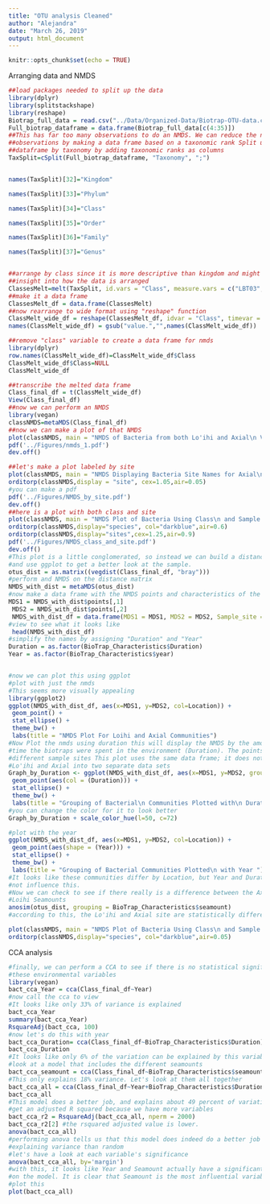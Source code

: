 ```yaml
---
title: "OTU analysis Cleaned"
author: "Alejandra"
date: "March 26, 2019"
output: html_document
---
```


```r
knitr::opts_chunk$set(echo = TRUE)
```
Arranging data and NMDS
```r
##load packages needed to split up the data
library(dplyr)
library(splitstackshape)
library(reshape)
Biotrap_full_data = read.csv("../Data/Organized-Data/Biotrap-OTU-data.csv")
Full_biotrap_dataframe = data.frame(Biotrap_full_data[c(4:35)])
##This has far too many observations to do an NMDS. We can reduce the number of
##observations by making a data frame based on a taxonomic rank Split up the
##dataframe by taxonomy by adding taxonomic ranks as columns
TaxSplit=cSplit(Full_biotrap_dataframe, "Taxonomy", ";")


names(TaxSplit)[32]="Kingdom"

names(TaxSplit)[33]="Phylum"

names(TaxSplit)[34]="Class"

names(TaxSplit)[35]="Order"

names(TaxSplit)[36]="Family"

names(TaxSplit)[37]="Genus"


##arrange by class since it is more descriptive than kingdom and might give
##insight into how the data is arranged
ClassesMelt=melt(TaxSplit, id.vars = "Class", measure.vars = c("LBT03","LBT04","LBT05","LBT07","LBT08","LBT09","LBT10","LBT89", "LBT90", "LBT91" ,"LBT92" , "LBT93","LBT94", "LBT96","LBT97","LBT98","LBTL10","LBTL7","LBTL9A","AxBT01" , "AxBT03", "AxBT05", "AxBT08", "AxBT10", "AxBT18", "AxBT36", "AxBT38", "AxBT43", "AxBT44", "AxBT47", "AxBT66")) 
##make it a data frame
ClassesMelt_df = data.frame(ClassesMelt)
##now rearrange to wide format using "reshape" function
ClassMelt_wide_df = reshape(ClassesMelt_df, idvar = "Class", timevar = "variable", direction = "wide")
names(ClassMelt_wide_df) = gsub("value.","",names(ClassMelt_wide_df))

##remove "class" variable to create a data frame for nmds
library(dplyr)
row.names(ClassMelt_wide_df)=ClassMelt_wide_df$Class
ClassMelt_wide_df$Class=NULL
ClassMelt_wide_df

##transcribe the melted data frame
Class_final_df = t(ClassMelt_wide_df) 
View(Class_final_df)
##now we can perform an NMDS
library(vegan)
classNMDS=metaMDS(Class_final_df)
##now we can make a plot of that NMDS
plot(classNMDS, main = "NMDS of Bacteria from both Lo'ihi and Axial\n Vents")
pdf('../Figures/nmds_1.pdf')
dev.off()

##let's make a plot labeled by site
plot(classNMDS, main = "NMDS Displaying Bacteria Site Names for Axial\n and Lo'ihi")
orditorp(classNMDS,display = "site", cex=1.05,air=0.05)
#you can make a pdf
pdf('../Figures/NMDS_by_site.pdf')
dev.off()
##here is a plot with both class and site
plot(classNMDS, main = "NMDS Plot of Bacteria Using Class\n and Sample Site")
orditorp(classNMDS,display="species", col="darkblue",air=0.6)
orditorp(classNMDS,display="sites",cex=1.25,air=0.9)
pdf('../Figures/NMDS_class_and_site.pdf')
dev.off()
#This plot is a little conglomerated, so instead we can build a distance matrix
#and use ggplot to get a better look at the sample.
otus_dist = as.matrix((vegdist(Class_final_df, "bray")))
#perform and NMDS on the distance matrix
NMDS_with_dist = metaMDS(otus_dist)
#now make a data frame with the NMDS points and characteristics of the environment
MDS1 = NMDS_with_dist$points[,1]
 MDS2 = NMDS_with_dist$points[,2]
 NMDS_with_dist_df = data.frame(MDS1 = MDS1, MDS2 = MDS2, Sample_site = BioTrap_Characteristics$group, Location = BioTrap_Characteristics$seamount)#"group" is the sample site name in either Lo'ihi or Axial. 
#view to see what it looks like
 head(NMDS_with_dist_df)
#simplify the names by assigning "Duration" and "Year"
Duration = as.factor(BioTrap_Characteristics$Duration)
Year = as.factor(BioTrap_Characteristics$year)


#now we can plot this using ggplot
#plot with just the nmds
#This seems more visually appealing
library(ggplot2)
ggplot(NMDS_with_dist_df, aes(x=MDS1, y=MDS2, col=Location)) +
 geom_point() +
 stat_ellipse() +
 theme_bw() +
 labs(title = "NMDS Plot For Loihi and Axial Communities")
#Now Plot the nmds using duration this will display the NMDS by the amount of
#time the biotraps were spent in the environment (Duration). The points indicate
#different sample sites This plot uses the same data frame; it does not separate
#Lo'ihi and Axial into two separate data sets
Graph_by_Duration <- ggplot(NMDS_with_dist_df, aes(x=MDS1, y=MDS2, group=Location, col=Location)) +
 geom_point(aes(col = (Duration))) +
 stat_ellipse() +
 theme_bw() +
 labs(title = "Grouping of Bacterial\n Communities Plotted with\n Duration", col= "Duration and Seamount")
#you can change the color for it to look better
Graph_by_Duration + scale_color_hue(l=50, c=72)

#plot with the year
ggplot(NMDS_with_dist_df, aes(x=MDS1, y=MDS2, col=Location)) +
 geom_point(aes(shape = (Year))) +
 stat_ellipse() +
 theme_bw() +
 labs(title = "Grouping of Bacterial Communities Plotted\n with Year ")
#It looks like these communities differ by Location, but Year and Duration do
#not influence this.
#Now we can check to see if there really is a difference between the Axial and
#Loihi Seamounts
anosim(otus_dist, grouping = BioTrap_Characteristics$seamount) 
#according to this, the Lo'ihi and Axial site are statistically different

plot(classNMDS, main = "NMDS Plot of Bacteria Using Class\n and Sample Site")
orditorp(classNMDS,display="species", col="darkblue",air=0.05)


```
CCA analysis
```r
#finally, we can perform a CCA to see if there is no statistical significance in
#these environmental variables
library(vegan)
bact_cca_Year = cca(Class_final_df~Year)
#now call the cca to view
#It looks like only 33% of variance is explained
bact_cca_Year
summary(bact_cca_Year)
RsquareAdj(bact_cca, 100)
#now let's do this with year
bact_cca_Duration= cca(Class_final_df~BioTrap_Characteristics$Duration)
bact_cca_Duration
#It looks like only 6% of the variation can be explained by this variable let's
#look at a model that includes the different seamounts
bact_cca_seamount = cca(Class_final_df~BioTrap_Characteristics$seamount)
#This only explains 18% variance. Let's look at them all together
bact_cca_all = cca(Class_final_df~Year+BioTrap_Characteristics$Duration+BioTrap_Characteristics$seamount)
bact_cca_all
#This model does a better job, and explains about 49 percent of variation let's
#get an adjusted R squared because we have more variables
bact_cca_r2 = RsquareAdj(bact_cca_all, nperm = 2000)
bact_cca_r2[2] #the rsquared adjusted value is lower.
anova(bact_cca_all)
#performing anova tells us that this model does indeed do a better job of
#explaining variance than random
#let's have a look at each variable's significance
anova(bact_cca_all, by='margin')
#with this, it looks like Year and Seamount actually have a significant effect
#on the model. It is clear that Seamount is the most influential variable
#plot this
plot(bact_cca_all)
```




